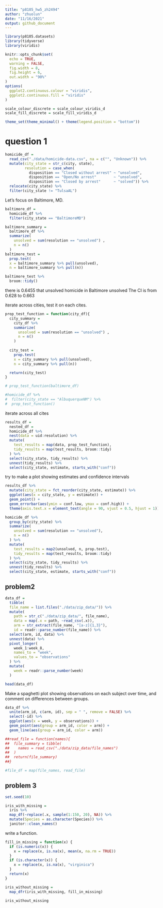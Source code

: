 ```yaml
---
title: "p8105_hw5_zh2494"
author: "zhuolun"
date: "11/16/2021"
output: github_document
---
```


```r
library(p8105.datasets)
library(tidyverse)
library(viridis)

knitr::opts_chunk$set(
  echo = TRUE,
  warning = FALSE,
  fig.width = 8,
  fig.height = 6,
  out.width = "90%"
)
options(
  ggplot2.continuous.colour = "viridis",
  ggplot2.continuous.fill = "viridis"
)

scale_colour_discrete = scale_colour_viridis_d
scale_fill_discrete = scale_fill_viridis_d

theme_set(theme_minimal() + theme(legend.position = "bottom"))
```

# question 1
```r
homicide_df = 
  read_csv("./data/homicide-data.csv", na = c("", "Unknown")) %>% 
  mutate(city_state = str_c(city, state),
         resolution = case_when(
           disposition == "Closed without arrest" ~ "unsolved",
           disposition == "Open/No arrest"        ~ "unsolved",
           disposition == "Closed by arrest"      ~ "solved")) %>% 
  relocate(city_state) %>% 
  filter(city_state != "TulsaAL")
```

Let's focus on Baltimore, MD.
```r
baltimore_df = 
  homicide_df %>% 
  filter(city_state == "BaltimoreMD")

baltimore_summary = 
  baltimore_df %>% 
  summarize(
    unsolved = sum(resolution == "unsolved") ,
    n = n()
  )
baltimore_test =
  prop.test(
  x = baltimore_summary %>% pull(unsolved), 
  n = baltimore_summary %>% pull(n))

baltimore_test %>% 
  broom::tidy()
```
there is 0.6455 that unsolved homicide in Baltimore unsolved
The CI is from 0.628 to 0.663

iterate across cities, test it on each cites.
```r
prop_test_function = function(city_df){
  city_summary = 
    city_df %>% 
    summarize(
      unsolved = sum(resolution == "unsolved") ,
      n = n()
    )
  
  city_test =
    prop.test(
    x = city_summary %>% pull(unsolved), 
    n = city_summary %>% pull(n))

  return(city_test)
}

# prop_test_function(baltimore_df)

#homicide_df %>% 
#  filter(city_state == "AlbuquerqueNM") %>% 
#  prop_test_function()
```

iterate across all cites
```r
results_df = 
  nested_df = 
  homicide_df %>%
  nest(data = uid:resolution) %>% 
  mutate(
    test_results = map(data, prop_test_function),
    tidy_results = map(test_results, broom::tidy)
  ) %>% 
  select(city_state, tidy_results) %>% 
  unnest(tidy_results) %>% 
  select(city_state, estimate, starts_with("conf"))
```

try to make a plot showing estimates and confidence intervals

```r
results_df %>% 
  mutate(city_state = fct_reorder(city_state, estimate)) %>% 
  ggplot(aes(x = city_state, y = estimate)) + 
  geom_point() +
  geom_errorbar(aes(ymin = conf.low, ymax = conf.high)) +
  theme(axis.text.x = element_text(angle = 90, vjust = 0.5, hjust = 1))
```

```r
homicide_df %>% 
  group_by(city_state) %>% 
  summarize(
    unsolved = sum(resolution == "unsolved"),
    n = n()
  ) %>% 
  mutate(
    test_results = map2(unsolved, n, prop.test),
    tidy_results = map(test_results, broom::tidy)
  ) %>% 
  select(city_state, tidy_results) %>% 
  unnest(tidy_results) %>% 
  select(city_state, estimate, starts_with("conf"))

```

## problem2 

```r
data_df = 
  tibble(
  file_name = list.files("./data/zip_data/")) %>% 
  mutate(
    path = str_c("./data/zip_data/", file_name),
    data = map(.x = path, ~read_csv(.x)),
    arm = str_extract(file_name, "[a-z]{1,3}"),
    id = readr::parse_number(file_name)) %>% 
  select(arm, id, data) %>% 
  unnest(data) %>% 
  pivot_longer(
    week_1:week_8,
    names_to = "week",
    values_to = "observations"
  ) %>% 
  mutate(
    week = readr::parse_number(week)
  )
```


```r
head(data_df)
```

Make a spaghetti plot showing observations on each subject over time, and comment on differences between groups.
```r
data_df %>% 
  unite(arm_id, c(arm, id), sep = " ", remove = FALSE) %>% 
  select(-id) %>% 
  ggplot(aes(x = week, y = observations)) + 
  geom_point(aes(group = arm_id, color = arm)) +
  geom_line(aes(group = arm_id, color = arm))
```

```r
##read_file = function(names){
##  file_summary = tibble(
##    names = read_csv("./data/zip_data/file_names")
##  )
##  return(file_summary)
##}
```

```r
#file_df = map(file_names, read_file)
```



## problem 3
```r
set.seed(10)

iris_with_missing = 
  iris %>%
  map_df(~replace(.x, sample(1:150, 20), NA)) %>%
  mutate(Species = as.character(Species)) %>% 
  janitor::clean_names()
```

write a function. 
```r
fill_in_missing = function(x) {
  if (is.numeric(x)) {
    x = replace(x, is.na(x), mean(x, na.rm = TRUE))
  }
  if (is.character(x)) {
    x = replace(x, is.na(x), "virginica")
  }
  return(x)
}
```

```r
iris_without_missing =
  map_dfr(iris_with_missing, fill_in_missing)

iris_without_missing

```




